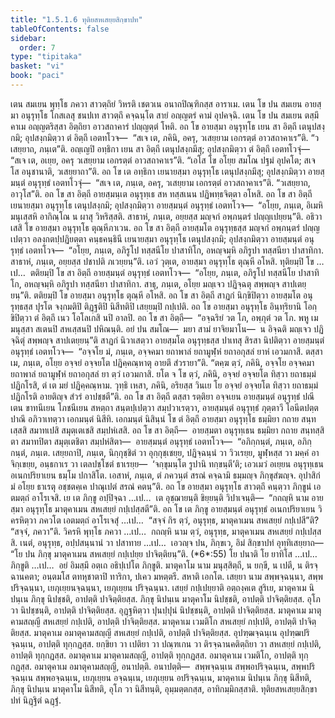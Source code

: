 ```yaml
---
title: "1.5.1.6 ทุติยสหเสยฺยสิกฺขาปท"
tableOfContents: false
sidebar:
  order: 7
type: "tipitaka"
basket: "vi"
book: "paci"
---
```



<DynamicBreadcrumb />

<Division number="55" book="paci">

<Paragraph number="182" book="paci">
เตน สมเยน พุทฺโธ ภควา สาวตฺถิยํ วิหรติ เชตวเน อนาถปิณฺฑิกสฺส อาราเม. เตน โข ปน สมเยน อายสฺมา อนุรุทฺโธ โกสเลสุ ชนปเท สาวตฺถึ คจฺฉนฺโต สายํ อญฺญตรํ คามํ อุปคจฺฉิ. เตน โข ปน สมเยน ตสฺมึ คาเม อญฺญตริสฺสา อิตฺถิยา อาวสถาคารํ ปญฺญตฺตํ โหติ. อถ โข อายสฺมา อนุรุทฺโธ เยน สา อิตฺถี เตนุปสงฺกมิ; อุปสงฺกมิตฺวา ตํ อิตฺถึ เอตทโวจ—  “สเจ เต, ภคินิ, อครุ, วเสยฺยาม เอกรตฺตํ อาวสถาคาเร”ติ. “วเสยฺยาถ, ภนฺเต”ติ. อญฺเญปิ อทฺธิกา เยน สา อิตฺถี เตนุปสงฺกมึสุ; อุปสงฺกมิตฺวา ตํ อิตฺถึ เอตทโวจุํ—  “สเจ เต, อเยฺย, อครุ วเสยฺยาม เอกรตฺตํ อาวสถาคาเร”ติ. “เอโส โข อโยฺย สมโณ ปฐมํ อุปคโต; สเจ โส อนุชานาติ, วเสยฺยาถา”ติ. อถ โข เต อทฺธิกา เยนายสฺมา อนุรุทฺโธ เตนุปสงฺกมึสุ; อุปสงฺกมิตฺวา อายสฺมนฺตํ อนุรุทฺธํ เอตทโวจุํ—  “สเจ เต, ภนฺเต, อครุ, วเสยฺยาม เอกรตฺตํ อาวสถาคาเร”ติ. “วเสยฺยาถ, อาวุโส”ติ.
</Paragraph>

<Paragraph number="183" book="paci">
อถ โข สา อิตฺถี อายสฺมนฺเต อนุรุทฺเธ สห ทสฺสเนน ปฏิพทฺธจิตฺตา อโหสิ. อถ โข สา อิตฺถี เยนายสฺมา อนุรุทฺโธ เตนุปสงฺกมิ; อุปสงฺกมิตฺวา อายสฺมนฺตํ อนุรุทฺธํ เอตทโวจ—  “อโยฺย, ภนฺเต, อิเมหิ มนุเสฺสหิ อากิณฺโณ น ผาสุ วิหริสฺสติ. สาธาหํ, ภนฺเต, อยฺยสฺส มญฺจกํ อพฺภนฺตรํ ปญฺญเปยฺยนฺ”ติ. อธิวาเสสิ โข อายสฺมา อนุรุทฺโธ ตุณฺหีภาเวน. อถ โข สา อิตฺถี อายสฺมโต อนุรุทฺธสฺส มญฺจกํ อพฺภนฺตรํ ปญฺญเปตฺวา อลงฺกตปฺปฏิยตฺตา คนฺธคนฺธินี เยนายสฺมา อนุรุทฺโธ เตนุปสงฺกมิ; อุปสงฺกมิตฺวา อายสฺมนฺตํ อนุรุทฺธํ เอตทโวจ—  “อโยฺย, ภนฺเต, อภิรูโป ทสฺสนีโย ปาสาทิโก, อหญฺจมฺหิ อภิรูปา ทสฺสนียา ปาสาทิกา. สาธาหํ, ภนฺเต, อยฺยสฺส ปชาปติ ภเวยฺยนฺ”ติ. เอวํ วุตฺเต, อายสฺมา อนุรุทฺโธ ตุณฺหี อโหสิ. ทุติยมฺปิ โข …เป…  ตติยมฺปิ โข สา อิตฺถี อายสฺมนฺตํ อนุรุทฺธํ เอตทโวจ—  “อโยฺย, ภนฺเต, อภิรูโป ทสฺสนีโย ปาสาทิโก, อหญฺจมฺหิ อภิรูปา ทสฺสนียา ปาสาทิกา. สาธุ, ภนฺเต, อโยฺย มญฺเจว ปฏิจฺฉตุ สพฺพญฺจ สาปเตยฺยนฺ”ติ. ตติยมฺปิ โข อายสฺมา อนุรุทฺโธ ตุณฺหี อโหสิ. อถ โข สา อิตฺถี สาฏกํ นิกฺขิปิตฺวา อายสฺมโต อนุรุทฺธสฺส ปุรโต จงฺกมติปิ ติฏฺฐติปิ นิสีทติปิ เสยฺยมฺปิ กปฺเปติ. อถ โข อายสฺมา อนุรุทฺโธ อินฺทฺริยานิ โอกฺขิปิตฺวา ตํ อิตฺถึ เนว โอโลเกสิ นปิ อาลปิ. อถ โข สา อิตฺถี—  “อจฺฉริยํ วต โภ, อพฺภุตํ วต โภ. พหู เม มนุสฺสา สเตนปิ สหเสฺสนปิ ปหิณนฺติ. อยํ ปน สมโณ—  มยา สามํ ยาจิยมาโน—  น อิจฺฉติ มญฺเจว ปฏิจฺฉิตุํ สพฺพญฺจ สาปเตยฺยนฺ”ติ สาฏกํ นิวาเสตฺวา อายสฺมโต อนุรุทฺธสฺส ปาเทสุ สิรสา นิปติตฺวา อายสฺมนฺตํ อนุรุทฺธํ เอตทโวจ—  “อจฺจโย มํ, ภนฺเต, อจฺจคมา ยถาพาลํ ยถามูฬฺหํ ยถาอกุสลํ ยาหํ เอวมกาสึ. ตสฺสา เม, ภนฺเต, อโยฺย อจฺจยํ อจฺจยโต ปฏิคฺคณฺหาตุ อายตึ สํวรายา”ติ. “ตคฺฆ ตฺวํ, ภคินิ, อจฺจโย อจฺจคมา ยถาพาลํ ยถามูฬฺหํ ยถาอกุสลํ ยา ตฺวํ เอวมกาสิ. ยโต จ โข ตฺวํ, ภคินิ, อจฺจยํ อจฺจยโต ทิสฺวา ยถาธมฺมํ ปฏิกโรสิ, ตํ เต มยํ ปฏิคฺคณฺหาม. วุทฺธิ เหสา, ภคินิ, อริยสฺส วินเย โย อจฺจยํ อจฺจยโต ทิสฺวา ยถาธมฺมํ ปฏิกโรติ อายติญฺจ สํวรํ อาปชฺชตี”ติ.
</Paragraph>

<Paragraph number="184" book="paci">
อถ โข สา อิตฺถี ตสฺสา รตฺติยา อจฺจเยน อายสฺมนฺตํ อนุรุทฺธํ ปณีเตน ขาทนีเยน โภชนีเยน สหตฺถา สนฺตปฺเปตฺวา สมฺปวาเรตฺวา, อายสฺมนฺตํ อนุรุทฺธํ ภุตฺตาวึ โอนีตปตฺตปาณึ อภิวาเทตฺวา เอกมนฺตํ นิสีทิ. เอกมนฺตํ นิสินฺนํ โข ตํ อิตฺถึ อายสฺมา อนุรุทฺโธ ธมฺมิยา กถาย สนฺทเสฺสสิ สมาทเปสิ สมุตฺเตเชสิ สมฺปหํเสสิ. อถ โข สา อิตฺถี—  อายสฺมตา อนุรุทฺเธน ธมฺมิยา กถาย สนฺทสฺสิตา สมาทปิตา สมุตฺเตชิตา สมฺปหํสิตา—  อายสฺมนฺตํ อนุรุทฺธํ เอตทโวจ—  “อภิกฺกนฺตํ, ภนฺเต, อภิกฺกนฺตํ, ภนฺเต. เสยฺยถาปิ, ภนฺเต, นิกฺกุชฺชิตํ วา อุกฺกุชฺเชยฺย, ปฏิจฺฉนฺนํ วา วิวเรยฺย, มูฬฺหสฺส วา มคฺคํ อาจิกฺเขยฺย, อนฺธกาเร วา เตลปชฺโชตํ ธาเรยฺย—  ‘จกฺขุมนฺโต รูปานิ ทกฺขนฺตี’ติ; เอวเมวํ อเยฺยน อนุรุทฺเธน อเนกปริยาเยน ธมฺโม ปกาสิโต. เอสาหํ, ภนฺเต, ตํ ภควนฺตํ สรณํ คจฺฉามิ ธมฺมญฺจ ภิกฺขุสํฆญฺจ. อุปาสิกํ มํ อโยฺย ธาเรตุ อชฺชตคฺเค ปาณุเปตํ สรณํ คตนฺ”ติ.
</Paragraph>

<Paragraph number="185" book="paci">
อถ โข อายสฺมา อนุรุทฺโธ สาวตฺถึ คนฺตฺวา ภิกฺขูนํ เอตมตฺถํ อาโรเจสิ. เย เต ภิกฺขู อปฺปิจฺฉา …เป…  เต อุชฺฌายนฺติ ขิยฺยนฺติ วิปาเจนฺติ—  “กถญฺหิ นาม อายสฺมา อนุรุทฺโธ มาตุคาเมน สหเสยฺยํ กปฺเปสฺสตี”ติ.
</Paragraph>

<Paragraph number="186" book="paci">
อถ โข เต ภิกฺขู อายสฺมนฺตํ อนุรุทฺธํ อเนกปริยาเยน วิครหิตฺวา ภควโต เอตมตฺถํ อาโรเจสุํ …เป…  “สจฺจํ กิร ตฺวํ, อนุรุทฺธ, มาตุคาเมน สหเสยฺยํ กปฺเปสี”ติ? “สจฺจํ, ภควา”ติ. วิครหิ พุทฺโธ ภควา …เป…  กถญฺหิ นาม ตฺวํ, อนุรุทฺธ, มาตุคาเมน สหเสยฺยํ กปฺเปสฺสสิ. เนตํ, อนุรุทฺธ, อปฺปสนฺนานํ วา ปสาทาย …เป…  เอวญฺจ ปน, ภิกฺขเว, อิมํ สิกฺขาปทํ อุทฺทิเสยฺยาถ—
</Paragraph>

</Division>
<Division number="56" book="paci">

<Paragraph number="187" book="paci">
<Emphasis>“โย ปน ภิกฺขุ มาตุคาเมน สหเสยฺยํ กปฺเปยฺย ปาจิตฺติยนฺ”</Emphasis>ติ. (*6*:<Emphasis>55</Emphasis>)
</Paragraph>

</Division>
<Division number="57" book="paci">

<Paragraph number="188" book="paci">
<Emphasis>โย ปนา</Emphasis>ติ โย ยาทิโส …เป…  <Emphasis>ภิกฺขู</Emphasis>ติ …เป…  อยํ อิมสฺมึ อตฺเถ อธิปฺเปโต ภิกฺขูติ.
</Paragraph>

<Paragraph number="189" book="paci">
<Emphasis>มาตุคาโม</Emphasis> นาม มนุสฺสิตฺถี, น ยกฺขี, น เปตี, น ติรจฺฉานคตา; อนฺตมโส ตทหุชาตาปิ ทาริกา, ปเคว มหตฺตรี.
</Paragraph>

<Paragraph number="190" book="paci">
<Emphasis>สหา</Emphasis>ติ เอกโต.
</Paragraph>

<Paragraph number="191" book="paci">
<Emphasis>เสยฺยา</Emphasis> นาม สพฺพจฺฉนฺนา, สพฺพปริจฺฉนฺนา, เยภุเยฺยนจฺฉนฺนา, เยภุเยฺยน ปริจฺฉนฺนา.
</Paragraph>

<Paragraph number="192" book="paci">
<Emphasis>เสยฺยํ กปฺเปยฺยา</Emphasis>ติ อตฺถงฺคเต สูริเย, มาตุคาเม นิปนฺเน ภิกฺขุ นิปชฺชติ, อาปตฺติ ปาจิตฺติยสฺส. ภิกฺขุ นิปนฺเน มาตุคาโม นิปชฺชติ, อาปตฺติ ปาจิตฺติยสฺส. อุโภ วา นิปชฺชนฺติ, อาปตฺติ ปาจิตฺติยสฺส. อุฏฺฐหิตฺวา ปุนปฺปุนํ นิปชฺชนฺติ, อาปตฺติ ปาจิตฺติยสฺส.
</Paragraph>

</Division>
<Division number="58" book="paci">

<Paragraph number="193" book="paci">
มาตุคาเม มาตุคามสญฺญี สหเสยฺยํ กปฺเปติ, อาปตฺติ ปาจิตฺติยสฺส. มาตุคาเม เวมติโก สหเสยฺยํ กปฺเปติ, อาปตฺติ ปาจิตฺติยสฺส. มาตุคาเม อมาตุคามสญฺญี สหเสยฺยํ กปฺเปติ, อาปตฺติ ปาจิตฺติยสฺส.
</Paragraph>

<Paragraph number="194" book="paci">
อุปฑฺฒจฺฉนฺเน อุปฑฺฒปริจฺฉนฺเน, อาปตฺติ ทุกฺกฏสฺส. ยกฺขิยา วา เปติยา วา ปณฺฑเกน วา ติรจฺฉานคติตฺถิยา วา สหเสยฺยํ กปฺเปติ, อาปตฺติ ทุกฺกฏสฺส. อมาตุคาเม มาตุคามสญฺญี, อาปตฺติ ทุกฺกฏสฺส. อมาตุคาเม เวมติโก, อาปตฺติ ทุกฺกฏสฺส. อมาตุคาเม อมาตุคามสญฺญี, อนาปตฺติ.
</Paragraph>

</Division>
<Division number="59" book="paci">

<Paragraph number="195" book="paci">
อนาปตฺติ—  สพฺพจฺฉนฺเน สพฺพอปริจฺฉนฺเน, สพฺพปริจฺฉนฺเน สพฺพอจฺฉนฺเน, เยภุเยฺยน อจฺฉนฺเน, เยภุเยฺยน อปริจฺฉนฺเน, มาตุคาเม นิปนฺเน ภิกฺขุ นิสีทติ, ภิกฺขุ นิปนฺเน มาตุคาโม นิสีทติ, อุโภ วา นิสีทนฺติ, อุมฺมตฺตกสฺส, อาทิกมฺมิกสฺสาติ.

</Paragraph>
</Division>

<Paragraph number="196" type="center" book="paci">
ทุติยสหเสยฺยสิกฺขาปทํ นิฏฺฐิตํ ฉฏฺฐํ.
</Paragraph>